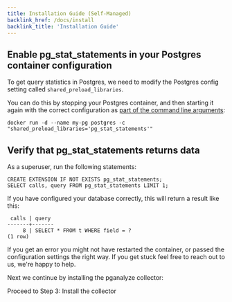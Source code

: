 ```yaml
---
title: Installation Guide (Self-Managed)
backlink_href: /docs/install
backlink_title: 'Installation Guide'
---
```


## Enable pg_stat_statements in your Postgres container configuration

To get query statistics in Postgres, we need to modify the Postgres config setting called `shared_preload_libraries`.

You can do this by stopping your Postgres container, and then starting it again with the correct configuration as [part of the command line arguments](https://docs.docker.com/samples/library/postgres/#database-configuration):

```
docker run -d --name my-pg postgres -c "shared_preload_libraries='pg_stat_statements'"
```

## Verify that pg_stat_statements returns data

As a superuser, run the following statements:

```
CREATE EXTENSION IF NOT EXISTS pg_stat_statements;
SELECT calls, query FROM pg_stat_statements LIMIT 1;
```

If you have configured your database correctly, this will return a result like this:

```
 calls | query
-------+-------
     8 | SELECT * FROM t WHERE field = ?
(1 row)
```

If you get an error you might not have restarted the container, or passed the configuration settings the right way. If you get stuck feel free to reach out to us, we're happy to help.

Next we continue by installing the pganalyze collector:

<Link className="btn btn-success" to="03_install_the_collector_docker">
  Proceed to Step 3: Install the collector
</Link>
